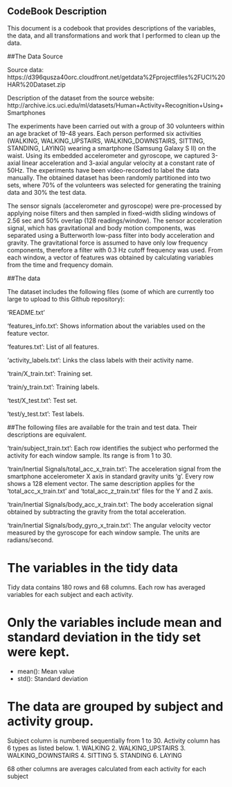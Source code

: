 ## CodeBook Description

This document is a codebook that provides descriptions of the variables, the data, and all transformations and work that I performed to clean up the data.

##The Data Source

Source data: https://d396qusza40orc.cloudfront.net/getdata%2Fprojectfiles%2FUCI%20HAR%20Dataset.zip

Description of the dataset from the source website: http://archive.ics.uci.edu/ml/datasets/Human+Activity+Recognition+Using+Smartphones

The experiments have been carried out with a group of 30 volunteers within an age bracket of 19-48 years. Each person performed six activities (WALKING, WALKING_UPSTAIRS, WALKING_DOWNSTAIRS, SITTING, STANDING, LAYING) wearing a smartphone (Samsung Galaxy S II) on the waist. Using its embedded accelerometer and gyroscope, we captured 3-axial linear acceleration and 3-axial angular velocity at a constant rate of 50Hz. The experiments have been video-recorded to label the data manually. The obtained dataset has been randomly partitioned into two sets, where 70% of the volunteers was selected for generating the training data and 30% the test data.

The sensor signals (accelerometer and gyroscope) were pre-processed by applying noise filters and then sampled in fixed-width sliding windows of 2.56 sec and 50% overlap (128 readings/window). The sensor acceleration signal, which has gravitational and body motion components, was separated using a Butterworth low-pass filter into body acceleration and gravity. The gravitational force is assumed to have only low frequency components, therefore a filter with 0.3 Hz cutoff frequency was used. From each window, a vector of features was obtained by calculating variables from the time and frequency domain.

##The data

The dataset includes the following files (some of which are currently too large to upload to this Github repository):

'README.txt'

'features_info.txt': Shows information about the variables used on the feature vector.

'features.txt': List of all features.

'activity_labels.txt': Links the class labels with their activity name.

'train/X_train.txt': Training set.

'train/y_train.txt': Training labels.

'test/X_test.txt': Test set.

'test/y_test.txt': Test labels.

##The following files are available for the train and test data. Their descriptions are equivalent.

'train/subject_train.txt': Each row identifies the subject who performed the activity for each window sample. Its range is from 1 to 30.

'train/Inertial Signals/total_acc_x_train.txt': The acceleration signal from the smartphone accelerometer X axis in standard gravity units 'g'. Every row shows a 128 element vector. The same description applies for the 'total_acc_x_train.txt' and 'total_acc_z_train.txt' files for the Y and Z axis.

'train/Inertial Signals/body_acc_x_train.txt': The body acceleration signal obtained by subtracting the gravity from the total acceleration.

'train/Inertial Signals/body_gyro_x_train.txt': The angular velocity vector measured by the gyroscope for each window sample. The units are radians/second.

# The variables in the tidy data
Tidy data contains 180 rows and 68 columns. Each row has averaged variables for each subject and each activity.

# Only the variables include mean and standard deviation in the tidy set were kept.

* mean(): Mean value
* std(): Standard deviation

# The data are grouped by subject and activity group.

Subject column is numbered sequentially from 1 to 30.
Activity column has 6 types as listed below.
1. WALKING
2. WALKING_UPSTAIRS
3. WALKING_DOWNSTAIRS
4. SITTING
5. STANDING
6. LAYING

68 other columns are averages calculated from each activity for each subject
